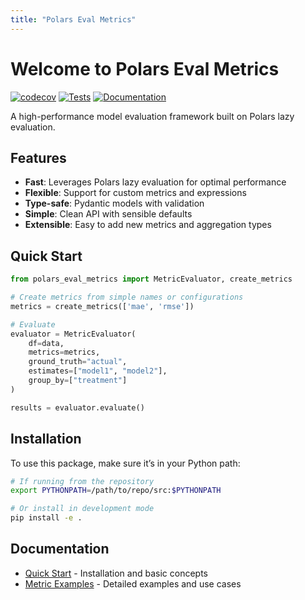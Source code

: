 ```yaml
---
title: "Polars Eval Metrics"
---
```


# Welcome to Polars Eval Metrics

[![codecov](https://codecov.io/gh/elong0527/demo_eval_metric/branch/main/graph/badge.svg)](https://codecov.io/gh/elong0527/demo_eval_metric)
[![Tests](https://github.com/elong0527/demo_eval_metric/actions/workflows/test.yml/badge.svg)](https://github.com/elong0527/demo_eval_metric/actions/workflows/test.yml)
[![Documentation](https://github.com/elong0527/demo_eval_metric/actions/workflows/docs.yml/badge.svg)](https://github.com/elong0527/demo_eval_metric/actions/workflows/docs.yml)

A high-performance model evaluation framework built on Polars lazy evaluation.

## Features

- **Fast**: Leverages Polars lazy evaluation for optimal performance
- **Flexible**: Support for custom metrics and expressions
- **Type-safe**: Pydantic models with validation
- **Simple**: Clean API with sensible defaults
- **Extensible**: Easy to add new metrics and aggregation types

## Quick Start

```python
from polars_eval_metrics import MetricEvaluator, create_metrics

# Create metrics from simple names or configurations
metrics = create_metrics(['mae', 'rmse'])

# Evaluate
evaluator = MetricEvaluator(
    df=data,
    metrics=metrics,
    ground_truth="actual",
    estimates=["model1", "model2"],
    group_by=["treatment"]
)

results = evaluator.evaluate()
```

## Installation

To use this package, make sure it's in your Python path:

```bash
# If running from the repository
export PYTHONPATH=/path/to/repo/src:$PYTHONPATH

# Or install in development mode
pip install -e .
```

## Documentation

- [Quick Start](quickstart.qmd) - Installation and basic concepts
- [Metric Examples](metric.qmd) - Detailed examples and use cases
